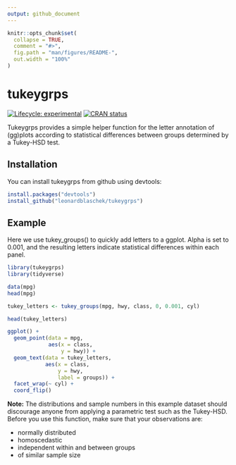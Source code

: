 ```yaml
---
output: github_document
---
```


<!-- README.md is generated from README.Rmd. Please edit that file -->

```r
knitr::opts_chunk$set(
  collapse = TRUE,
  comment = "#>",
  fig.path = "man/figures/README-",
  out.width = "100%"
)
```
# tukeygrps

<!-- badges: start -->
[![Lifecycle: experimental](https://img.shields.io/badge/lifecycle-experimental-orange.svg)](https://www.tidyverse.org/lifecycle/#experimental)
[![CRAN status](https://www.r-pkg.org/badges/version/tukeygrps)](https://cran.r-project.org/package=tukeygrps)
<!-- badges: end -->

Tukeygrps provides a simple helper function for the letter annotation of (gg)plots according to statistical differences between groups determined by a Tukey-HSD test.

## Installation

You can install tukeygrps from github using devtools:

``` r
install.packages("devtools")
install_github("leonardblaschek/tukeygrps")
```

## Example

Here we use tukey_groups() to quickly add letters to a ggplot. Alpha is set to 0.001, and the resulting letters indicate statistical differences within each panel.

```r
library(tukeygrps)
library(tidyverse)

data(mpg)
head(mpg)

tukey_letters <- tukey_groups(mpg, hwy, class, 0, 0.001, cyl)

head(tukey_letters)

ggplot() +
  geom_point(data = mpg, 
             aes(x = class,
                 y = hwy)) +
  geom_text(data = tukey_letters,
            aes(x = class,
                y = hwy,
                label = groups)) +
  facet_wrap(~ cyl) +
  coord_flip()

```

**Note:** The distributions and sample numbers in this example dataset should discourage anyone from applying a parametric test such as the Tukey-HSD. Before you use this function, make sure that your observations are:

* normally distributed
* homoscedastic
* independent within and between groups
* of similar sample size
